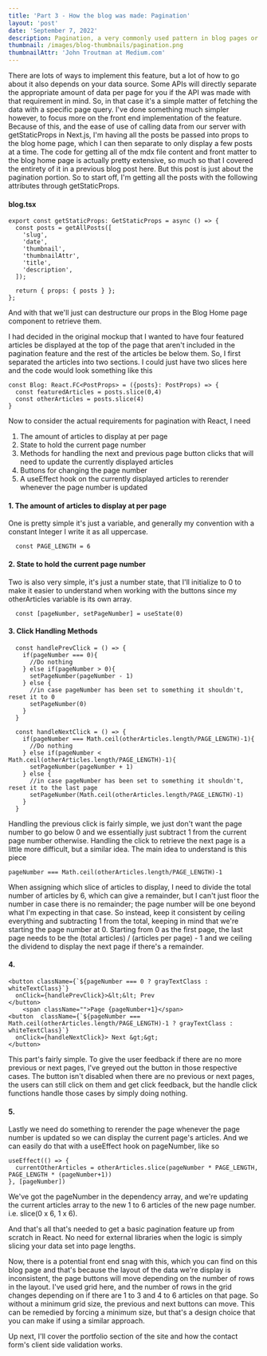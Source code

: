 ```yaml
---
title: 'Part 3 - How the blog was made: Pagination'
layout: 'post'
date: 'September 7, 2022'
description: Pagination, a very commonly used pattern in blog pages or e-commerce sites.
thumbnail: /images/blog-thumbnails/pagination.png
thumbnailAttr: 'John Troutman at Medium.com'
---
```

There are lots of ways to implement this feature, but a lot of how to go about it also depends on your data source. Some APIs will directly separate the appropriate amount of data per page for you if the API was made with that requirement in mind. So, in that case it's a simple matter of fetching the data with a specific page query. I've done something much simpler however, to focus more on the front end implementation of the feature. Because of this, and the ease of use of calling data from our server with getStaticProps in Next.js, I'm having all the posts be passed into props to the blog home page, which I can then separate to only display a few posts at a time. The code for getting all of the mdx file content and front matter to the blog home page is actually pretty extensive, so much so that I covered the entirety of it in a previous blog post <span><Link href="../blog/qq-new3">here</Link></span>. But this post is just about the pagination portion. So to start off, I'm getting all the posts with the following attributes through getStaticProps.
#### blog.tsx
```
export const getStaticProps: GetStaticProps = async () => {
  const posts = getAllPosts([
    'slug',
    'date',
    'thumbnail',
    'thumbnailAttr',
    'title',
    'description',
  ]);

  return { props: { posts } };
};
```
And with that we'll just can destructure our props in the Blog Home page component to retrieve them. 

I had decided in the original mockup that I wanted to have four featured articles be displayed at the top of the page that aren't included in the pagination feature and the rest of the articles be below them. So, I first separated the articles into two sections. I could just have two slices here and the code would look something like this
```
const Blog: React.FC<PostProps> = ({posts}: PostProps) => {
  const featuredArticles = posts.slice(0,4)
  const otherArticles = posts.slice(4)
}
```
Now to consider the actual requirements for pagination with React, I need
1. The amount of articles to display at per page
2. State to hold the current page number
3. Methods for handling the next and previous page button clicks that will need to update the currently displayed articles 
4. Buttons for changing the page number 
5. A useEffect hook on the currently displayed articles to rerender whenever the page number is updated

#### 1. The amount of articles to display at per page
One is pretty simple it's just a variable, and generally my convention with a constant Integer I write it as all uppercase.
```
  const PAGE_LENGTH = 6
```
#### 2. State to hold the current page number
Two is also very simple, it's just a number state, that I'll initialize to 0 to make it easier to understand when working with the buttons since my otherArticles variable is its own array.
```
  const [pageNumber, setPageNumber] = useState(0)
```
#### 3. Click Handling Methods
```
  const handlePrevClick = () => {
    if(pageNumber === 0){
      //Do nothing
    } else if(pageNumber > 0){
      setPageNumber(pageNumber - 1)
    } else {
      //in case pageNumber has been set to something it shouldn't, reset it to 0
      setPageNumber(0)
    }
  }

  const handleNextClick = () => {
    if(pageNumber === Math.ceil(otherArticles.length/PAGE_LENGTH)-1){
      //Do nothing
    } else if(pageNumber < Math.ceil(otherArticles.length/PAGE_LENGTH)-1){
      setPageNumber(pageNumber + 1)
    } else {
      //in case pageNumber has been set to something it shouldn't, reset it to the last page
      setPageNumber(Math.ceil(otherArticles.length/PAGE_LENGTH)-1)
    }
  }
```
Handling the previous click is fairly simple, we just don't want the page number to go below 0 and we essentially just subtract 1 from the current page number otherwise.
Handling the click to retrieve the next page is a little more difficult, but a similar idea. The main idea to understand is this piece
```
pageNumber === Math.ceil(otherArticles.length/PAGE_LENGTH)-1
```
When assigning which slice of articles to display, I need to divide the total number of articles by 6, which can give a remainder, but I can't just floor the number in case there is no remainder; the page number will be one beyond what I'm expecting in that case. So instead, keep it consistent by ceiling everything and subtracting 1 from the total, keeping in mind that we're starting the page number at 0. Starting from 0 as the first page, the last page needs to be the (total articles) / (articles per page) - 1 and we ceiling the dividend to display the next page if there's a remainder.

#### 4. 
```
<button className={`${pageNumber === 0 ? grayTextClass : whiteTextClass}`} 
  onClick={handlePrevClick}>&lt;&lt; Prev
</button>
    <span className="">Page {pageNumber+1}</span>
<button  className={`${pageNumber === Math.ceil(otherArticles.length/PAGE_LENGTH)-1 ? grayTextClass : whiteTextClass}`}
  onClick={handleNextClick}> Next &gt;&gt;
</button>
```
This part's fairly simple. To give the user feedback if there are no more previous or next pages, I've greyed out the button in those respective cases. The button isn't disabled when there are no previous or next pages, the users can still click on them and get click feedback, but the handle click functions handle those cases by simply doing nothing.
#### 5.
Lastly we need do something to rerender the page whenever the page number is updated so we can display the current page's articles. And we can easily do that with a useEffect hook on pageNumber, like so
```
useEffect(() => {
  currentOtherArticles = otherArticles.slice(pageNumber * PAGE_LENGTH, PAGE_LENGTH * (pageNumber+1))
}, [pageNumber])
```
We've got the pageNumber in the dependency array, and we're updating the current articles array to the new 1 to 6 articles of the new page number. i.e.
slice(0 x 6, 1 x 6).

And that's all that's needed to get a basic pagination feature up from scratch in React. No need for external libraries when the logic is simply slicing your data set into page lengths. 

Now, there is a potential front end snag with this, which you can find on this blog page and that's because the layout of the data we're display is inconsistent, the page buttons will move depending on the number of rows in the layout. I've used grid here, and the number of rows in the grid changes depending on if there are 1 to 3 and 4 to 6 articles on that page. So without a minimum grid size, the previous and next buttons can move. This can be remedied by forcing a minimum size, but that's a design choice that you can make if using a similar approach.

Up next, I'll cover the portfolio section of the site and how the contact form's client side validation works.